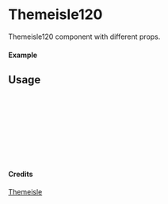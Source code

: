 
<Meta of={Themeisle120} title="Themeisle/Themeisle120" />

# Themeisle120

Themeisle120 component with different props.

#### Example

<Canvas of={Themeisle120.Primary} />

## Usage

```ts
import { Themeisle120 } from "yadl-ui";

const Example = () => {
  return (
      <Themeisle120 />
  );
};

export default Example;
```

#### Credits
[Themeisle](https://themeisle.com/illustrations)
